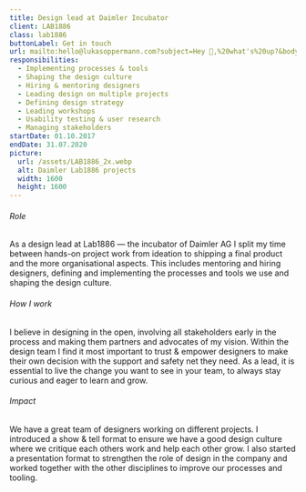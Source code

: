 ```yaml
---
title: Design lead at Daimler Incubator
client: LAB1886
class: lab1886
buttonLabel: Get in touch
url: mailto:hello@lukasoppermann.com?subject=Hey 👋,%20what's%20up?&body=Great%20to%20hear%20from%20you,%20how%20can%20I%20help?
responsibilities:
  - Implementing processes & tools
  - Shaping the design culture
  - Hiring & mentoring designers
  - Leading design on multiple projects
  - Defining design strategy
  - Leading workshops
  - Usability testing & user research
  - Managing stakeholders
startDate: 01.10.2017
endDate: 31.07.2020
picture:
  url: /assets/LAB1886_2x.webp
  alt: Daimler Lab1886 projects
  width: 1600
  height: 1600
---
```


###### Role

As a design lead at Lab1886 — the incubator of Daimler AG I split my time between hands-on project work from ideation to shipping a final product and the more organisational aspects. This includes mentoring and hiring designers, defining and implementing the processes and tools we use and shaping the design culture.

###### How I work

I believe in designing in the open, involving all stakeholders early in the process and making them partners and advocates of my vision. Within the design team I find it most important to trust & empower designers to make their own decision with the support and safety net they need. As a lead, it is essential to live the change you want to see in your team, to always stay curious and eager to learn and grow.

###### Impact

We have a great team of designers working on different projects. I introduced a show & tell format to ensure we have a good design culture where we critique each others work and help each other grow. I also started a presentation format to strengthen the role of design in the company and worked together with the other disciplines to improve our processes and tooling.

